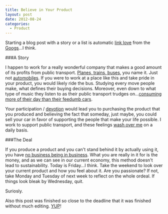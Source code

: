 ```yaml
---
title: Believe in Your Product
layout: post
date: 2012-08-24
categories:
  - Product
---
```


Starting a blog post with a story or a list is automatic [link love][1]
from the [Googs][2]...I think.

###A Story

I happen to work for a really wonderful company that makes a good amount
of its profits from public transport. [Planes, trains, buses][3], you name
it. Just not [automobiles][4]. If you were to work at a place like this
and take pride in your product, you would likely ride the bus. Studying
every move people make, what defines their buying decisions. Moreover, even down
to what type of music they listen to as their public transport trudges
on...[consuming more of their day than their feedumb cars][5].

Your participation / [devotion][6] would lead you to purchasing the
product that you produced and believing the fact that someday, just
maybe, you could sell your car in favor of supporting the people that
make your life possible. I work to support public transport, and these
feelings [wash over me][7] on a daily basis.

###The Deal

If you produce a product and you can't stand behind it by actually using
it, you have [no business being in business][8]. What you are really in
it for is the money, and as we can see in our current economy, this
method doesn't lead to sustainability. Today is Friday...I think. Take
the weekend to look over your current product and how you feel about it.
Are you passionate? If not, take Monday and Tuesday of next week to
reflect on the whole ordeal. If things look bleak by Wednesday, quit.

Suriosly.

Also this post was finished so close to the deadline that it was
finished without much editing. [YUP][9]!


[1]: https://gimmebar.com/view/50368ee329ca154c66000002/big
[2]: http://duckduckgo.com/?t=
[3]: https://gimmebar.com/view/502bb36faac4221844000002/big
[4]: https://gimmebar.com/view/5031916aaac422225b000016/big
[5]: https://gimmebar.com/view/50340ae129ca15593d000005/big
[6]: http://cageme.herokuapp.com/random
[7]: https://gimmebar.com/view/50368ee329ca154c66000002/big
[8]: http://smallbiztrends.com/wp-content/uploads/2012/08/business-punch.jpg
[9]: http://youtu.be/ZQkxJ4WcXjA

